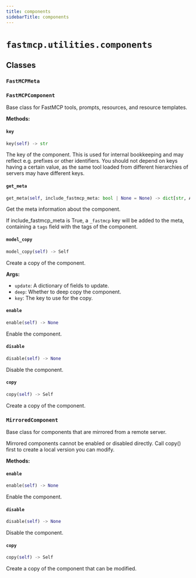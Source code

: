 ```yaml
---
title: components
sidebarTitle: components
---
```


# `fastmcp.utilities.components`

## Classes

### `FastMCPMeta` <sup><a href="https://github.com/jlowin/fastmcp/blob/main/src/fastmcp/utilities/components.py#L15" target="_blank"><Icon icon="github" style="width: 14px; height: 14px;" /></a></sup>

### `FastMCPComponent` <sup><a href="https://github.com/jlowin/fastmcp/blob/main/src/fastmcp/utilities/components.py#L28" target="_blank"><Icon icon="github" style="width: 14px; height: 14px;" /></a></sup>


Base class for FastMCP tools, prompts, resources, and resource templates.


**Methods:**

#### `key` <sup><a href="https://github.com/jlowin/fastmcp/blob/main/src/fastmcp/utilities/components.py#L61" target="_blank"><Icon icon="github" style="width: 14px; height: 14px;" /></a></sup>

```python
key(self) -> str
```

The key of the component. This is used for internal bookkeeping
and may reflect e.g. prefixes or other identifiers. You should not depend on
keys having a certain value, as the same tool loaded from different
hierarchies of servers may have different keys.


#### `get_meta` <sup><a href="https://github.com/jlowin/fastmcp/blob/main/src/fastmcp/utilities/components.py#L70" target="_blank"><Icon icon="github" style="width: 14px; height: 14px;" /></a></sup>

```python
get_meta(self, include_fastmcp_meta: bool | None = None) -> dict[str, Any] | None
```

Get the meta information about the component.

If include_fastmcp_meta is True, a `_fastmcp` key will be added to the
meta, containing a `tags` field with the tags of the component.


#### `model_copy` <sup><a href="https://github.com/jlowin/fastmcp/blob/main/src/fastmcp/utilities/components.py#L94" target="_blank"><Icon icon="github" style="width: 14px; height: 14px;" /></a></sup>

```python
model_copy(self) -> Self
```

Create a copy of the component.

**Args:**
- `update`: A dictionary of fields to update.
- `deep`: Whether to deep copy the component.
- `key`: The key to use for the copy.


#### `enable` <sup><a href="https://github.com/jlowin/fastmcp/blob/main/src/fastmcp/utilities/components.py#L127" target="_blank"><Icon icon="github" style="width: 14px; height: 14px;" /></a></sup>

```python
enable(self) -> None
```

Enable the component.


#### `disable` <sup><a href="https://github.com/jlowin/fastmcp/blob/main/src/fastmcp/utilities/components.py#L131" target="_blank"><Icon icon="github" style="width: 14px; height: 14px;" /></a></sup>

```python
disable(self) -> None
```

Disable the component.


#### `copy` <sup><a href="https://github.com/jlowin/fastmcp/blob/main/src/fastmcp/utilities/components.py#L135" target="_blank"><Icon icon="github" style="width: 14px; height: 14px;" /></a></sup>

```python
copy(self) -> Self
```

Create a copy of the component.


### `MirroredComponent` <sup><a href="https://github.com/jlowin/fastmcp/blob/main/src/fastmcp/utilities/components.py#L140" target="_blank"><Icon icon="github" style="width: 14px; height: 14px;" /></a></sup>


Base class for components that are mirrored from a remote server.

Mirrored components cannot be enabled or disabled directly. Call copy() first
to create a local version you can modify.


**Methods:**

#### `enable` <sup><a href="https://github.com/jlowin/fastmcp/blob/main/src/fastmcp/utilities/components.py#L153" target="_blank"><Icon icon="github" style="width: 14px; height: 14px;" /></a></sup>

```python
enable(self) -> None
```

Enable the component.


#### `disable` <sup><a href="https://github.com/jlowin/fastmcp/blob/main/src/fastmcp/utilities/components.py#L162" target="_blank"><Icon icon="github" style="width: 14px; height: 14px;" /></a></sup>

```python
disable(self) -> None
```

Disable the component.


#### `copy` <sup><a href="https://github.com/jlowin/fastmcp/blob/main/src/fastmcp/utilities/components.py#L171" target="_blank"><Icon icon="github" style="width: 14px; height: 14px;" /></a></sup>

```python
copy(self) -> Self
```

Create a copy of the component that can be modified.

